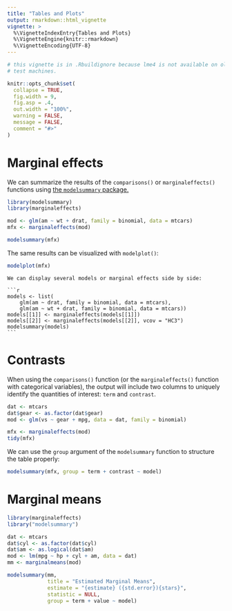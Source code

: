 ```yaml
---
title: "Tables and Plots"
output: rmarkdown::html_vignette
vignette: >
  %\VignetteIndexEntry{Tables and Plots}
  %\VignetteEngine{knitr::rmarkdown}
  %\VignetteEncoding{UTF-8}
---
```


```r
# this vignette is in .Rbuildignore because lme4 is not available on old CRAN
# test machines.

knitr::opts_chunk$set(
  collapse = TRUE,
  fig.width = 9,
  fig.asp = .4,
  out.width = "100%",
  warning = FALSE,
  message = FALSE,
  comment = "#>"
)
```

# Marginal effects

We can summarize the results of the `comparisons()` or `marginaleffects()` functions using [the `modelsummary` package.](https://github.com/vincentarelbundock/modelsummary)

```r
library(modelsummary)
library(marginaleffects)

mod <- glm(am ~ wt + drat, family = binomial, data = mtcars)
mfx <- marginaleffects(mod)

modelsummary(mfx)
```

The same results can be visualized with `modelplot()`:

```r
modelplot(mfx)
```

````comment
We can display several models or marginal effects side by side:

```r
models <- list(
    glm(am ~ drat, family = binomial, data = mtcars),
    glm(am ~ wt + drat, family = binomial, data = mtcars))
models[[1]] <- marginaleffects(models[[1]])
models[[2]] <- marginaleffects(models[[2]], vcov = "HC3")
modelsummary(models)
```
````

# Contrasts

When using the `comparisons()` function (or the `marginaleffects()` function with categorical variables), the output will include two columns to uniquely identify the quantities of interest: `term` and `contrast`.

```r
dat <- mtcars
dat$gear <- as.factor(dat$gear)
mod <- glm(vs ~ gear + mpg, data = dat, family = binomial)

mfx <- marginaleffects(mod)
tidy(mfx)
```

We can use the `group` argument of the `modelsummary` function to structure the table properly:

```r
modelsummary(mfx, group = term + contrast ~ model)
```

# Marginal means

```r
library(marginaleffects)
library("modelsummary")

dat <- mtcars
dat$cyl <- as.factor(dat$cyl)
dat$am <- as.logical(dat$am)
mod <- lm(mpg ~ hp + cyl + am, data = dat)
mm <- marginalmeans(mod)

modelsummary(mm,
             title = "Estimated Marginal Means",
             estimate = "{estimate} ({std.error}){stars}",
             statistic = NULL,
             group = term + value ~ model)
```

